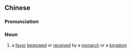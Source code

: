==Chinese==
{{zh-forms|s=国恩}}

===Pronunciation===
{{zh-pron
|m=guó'ēn
|cat=n
}}

===Noun===
{{zh-noun}}

# {{lb|zh|literary}} a [[favor]] [[bestowed]] or [[received]] by a [[monarch]] or a [[kingdom]]